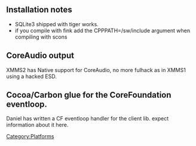 {{Navbar}}

== Installation notes ==
* SQLite3 shipped with tiger works.
* if you compile with fink add the CPPPATH=/sw/include argument when compiling with scons

== CoreAudio output ==
XMMS2 has Native support for CoreAudio, no more fulhack as in XMMS1 using a hacked ESD.

== Cocoa/Carbon glue for the CoreFoundation eventloop. ==
Daniel has written a CF eventloop handler for the client lib. expect information about it here.

[[Category:Platforms]]